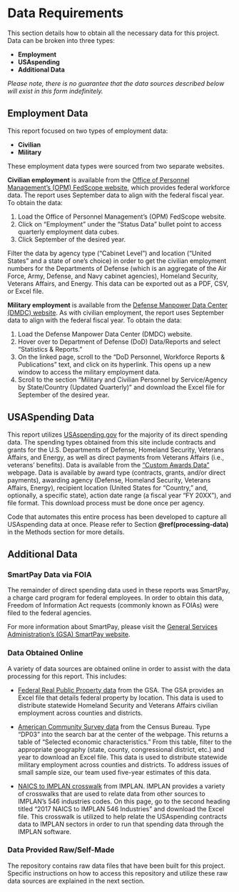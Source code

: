 # Data Requirements {#data}

This section details how to obtain all the necessary data for this project. Data can be broken into three types:  

- **Employment**
- **USAspending**
- **Additional Data** 

*Please note, there is no guarantee that the data sources described below will exist in this form indefinitely.*  

## Employment Data {#employment}
This report focused on two types of employment data:  

- **Civilian**  
- **Military**

These employment data types were sourced from two separate websites. 

**Civilian employment** is available from the [Office of Personnel Management's (OPM) FedScope website](https://www.fedscope.opm.gov/), which provides federal workforce data. The report uses September data to align with the federal fiscal year. To obtain the data: 

1. Load the Office of Personnel Management’s (OPM) FedScope website. 
2. Click on “Employment” under the “Status Data” bullet point to access quarterly employment data cubes. 
3. Click September of the desired year. 

Filter the data by agency type (“Cabinet Level”) and location (“United States” and a state of one’s choice) in order to get the civilian employment numbers for the Departments of Defense (which is an aggregate of the Air Force, Army, Defense, and Navy cabinet agencies), Homeland Security, Veterans Affairs, and Energy. This data can be exported out as a PDF, CSV, or Excel file. 

**Military employment** is available from the [Defense Manpower Data Center (DMDC) website](https://dwp.dmdc.osd.mil/dwp/app/main). As with civilian employment, the report uses September data to align with the federal fiscal year. To obtain the data:

1. Load the Defense Manpower Data Center (DMDC) website. 
2. Hover over to Department of Defense (DoD) Data/Reports and select “Statistics & Reports.”  
3. On the linked page, scroll to the “DoD Personnel, Workforce Reports & Publications” text, and click on its hyperlink. This opens up a new window to access the military employment data.  
4. Scroll to the section “Military and Civilian Personnel by Service/Agency by State/Country (Updated Quarterly)” and download the Excel file for September of the desired year. 

## USASpending Data {#usa}
This report utilizes [USAspending.gov](https://www.usaspending.gov/) for the majority of its direct spending data. The spending types obtained from this site include contracts and grants for the U.S. Departments of Defense, Homeland Security, Veterans Affairs, and Energy, as well as direct payments from Veterans Affairs (i.e., veterans’ benefits).  Data is available from the [“Custom Awards Data”](https://www.usaspending.gov/download_center/custom_award_data) webpage. Data is available by award type (contracts, grants, and/or direct payments), awarding agency (Defense, Homeland Security, Veterans Affairs, Energy), recipient location (United States for “Country,” and, optionally, a specific state), action date range (a fiscal year “FY 20XX”), and file format. This download process must be done once per agency. 

Code that automates this entire process has been developed to capture all USAspending data at once. Please refer to Section **\@ref(processing-data)** in the Methods section for more details. 

## Additional Data {#additional}
### SmartPay Data via FOIA {#smartpay}
The remainder of direct spending data used in these reports was SmartPay, a charge card program for federal employees. In order to obtain this data, Freedom of Information Act requests (commonly known as FOIAs) were filed to the federal agencies.  

For more information about SmartPay, please visit the [General Services Administration's (GSA) SmartPay website](https://www.gsa.gov/travel/plan-book/gsa-smartpay). 

### Data Obtained Online {#online-data}
A variety of data sources are obtained online in order to assist with the data processing for this report. This includes: 

- [Federal Real Public Property data](https://www.gsa.gov/policy-regulations/policy/real-property-policy/asset-management/federal-real-property-profile-frpp/federal-real-property-public-data-set) from the GSA. The GSA provides an Excel file that details federal property by location. This data is used to distribute statewide Homeland Security and Veterans Affairs civilian employment across counties and districts. 

- [American Community Survey data](https://data.census.gov/cedsci/) from the Census Bureau. Type “DP03” into the search bar at the center of the webpage. This returns a table of “Selected economic characteristics.” From this table, filter to the appropriate geography (state, county, congressional district, etc.) and year to download an Excel file. This data is used to distribute statewide military employment across counties and districts. To address issues of small sample size, our team used five-year estimates of this data.  

- [NAICS to IMPLAN crosswalk](https://support.implan.com/hc/en-us/articles/360034896614-546-Industries-Conversions-Bridges-Construction-2018-Data) from IMPLAN. IMPLAN provides a variety of crosswalks that are used to relate data from other sources to IMPLAN’s 546 industries codes. On this page, go to the second heading titled “2017 NAICS to IMPLAN 546 Industries” and download the Excel file. This crosswalk is utilized to help relate the USAspending contracts data to IMPLAN sectors in order to run that spending data through the IMPLAN software. 

### Data Provided Raw/Self-Made {#provided} 
The repository contains raw data files that have been built for this project. Specific instructions on how to access this repository and utilize these raw data sources are explained in the next section. 
